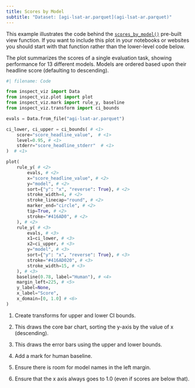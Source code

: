 ```yaml
---
title: Scores by Model
subtitle: "Dataset: [agi-lsat-ar.parquet](agi-lsat-ar.parquet)"
---
```


This example illustrates the code behind the [`scores_by_model()`](../../../view-scores-by-model.qmd) pre-built view function. If you want to include this plot in your notebooks or websites you should start with that function rather than the lower-level code below.

The plot summarizes the scores of a single evaluation task, showing performance for 13 different models. Models are ordered based upon their headline score (defaulting to descending). 

```python
#| filename: Code

from inspect_viz import Data
from inspect_viz.plot import plot
from inspect_viz.mark import rule_y, baseline
from inspect_viz.transform import ci_bounds

evals = Data.from_file("agi-lsat-ar.parquet")

ci_lower, ci_upper = ci_bounds( # <1>
    score="score_headline_value",  # <1>
    level=0.95, # <1>
    stderr="score_headline_stderr"  # <1>
)  # <1>

plot(
    rule_y( # <2>
        evals, # <2>
        x="score_headline_value", # <2>
        y="model", # <2>
        sort={"y": "x", "reverse": True}, # <2>
        stroke_width=4, # <2>
        stroke_linecap="round", # <2>
        marker_end="circle", # <2>
        tip=True, # <2>
        stroke="#416AD0", # <2>
    ), # <2>
    rule_y( # <3>
        evals, # <3>
        x1=ci_lower, # <3>
        x2=ci_upper, # <3>
        y="model", # <3>
        sort={"y": "x", "reverse": True}, # <3>
        stroke="#416AD020", # <3>
        stroke_width=15, # <3>
    ), # <3>
    baseline(0.78, label="Human"), # <4>
    margin_left=225, # <5>
    y_label=None,
    x_label="Score",
    x_domain=[0, 1.0] # <6>
)
```


1. Create transforms for upper and lower CI bounds.

2. This draws the core bar chart, sorting the y-axis by the value of x (descending).

3. This draws the error bars using the upper and lower bounds.

4. Add a mark for human baseline.

5. Ensure there is room for model names in the left margin.

6. Ensure that the x axis always goes to 1.0 (even if scores are below that).